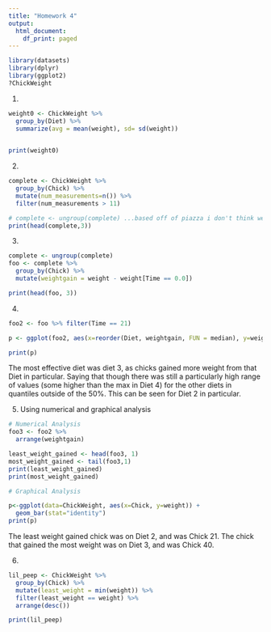 ```yaml
---
title: "Homework 4"
output:
  html_document:
    df_print: paged
---
```


```r
library(datasets)
library(dplyr)
library(ggplot2)
?ChickWeight
```

1.
```r
weight0 <- ChickWeight %>%
  group_by(Diet) %>%
  summarize(avg = mean(weight), sd= sd(weight))
  

print(weight0)
```

2.
```r
complete <- ChickWeight %>%
  group_by(Chick) %>%
  mutate(num_measurements=n()) %>%
  filter(num_measurements > 11)

# complete <- ungroup(complete) ...based off of piazza i don't think we need to ungroup here 
print(head(complete,3))

```

3.
```r

complete <- ungroup(complete)
foo <- complete %>%
  group_by(Chick) %>%
  mutate(weightgain = weight - weight[Time == 0.0])

print(head(foo, 3))

```

4.
```r

foo2 <- foo %>% filter(Time == 21)

p <- ggplot(foo2, aes(x=reorder(Diet, weightgain, FUN = median), y=weightgain)) + geom_boxplot() + expand_limits(y=0)

print(p) 
```

The most effective diet was diet 3, as chicks gained more weight from that Diet in particular. Saying that though there was still a particularly high range of values (some higher than the max in Diet 4) for the other diets in quantiles outside of the 50%. This can be seen for Diet 2 in particular.

5. Using numerical and graphical analysis

```r
# Numerical Analysis
foo3 <- foo2 %>%
  arrange(weightgain)

least_weight_gained <- head(foo3, 1)
most_weight_gained <- tail(foo3,1) 
print(least_weight_gained)
print(most_weight_gained)

# Graphical Analysis

p<-ggplot(data=ChickWeight, aes(x=Chick, y=weight)) +
  geom_bar(stat="identity")
print(p)
```

The least weight gained chick was on Diet 2, and was Chick 21.
The chick that gained the most weight was on Diet 3, and was Chick 40.

6.
```r



lil_peep <- ChickWeight %>%
  group_by(Chick) %>%
  mutate(least_weight = min(weight)) %>%
  filter(least_weight == weight) %>%
  arrange(desc())

print(lil_peep)
```


